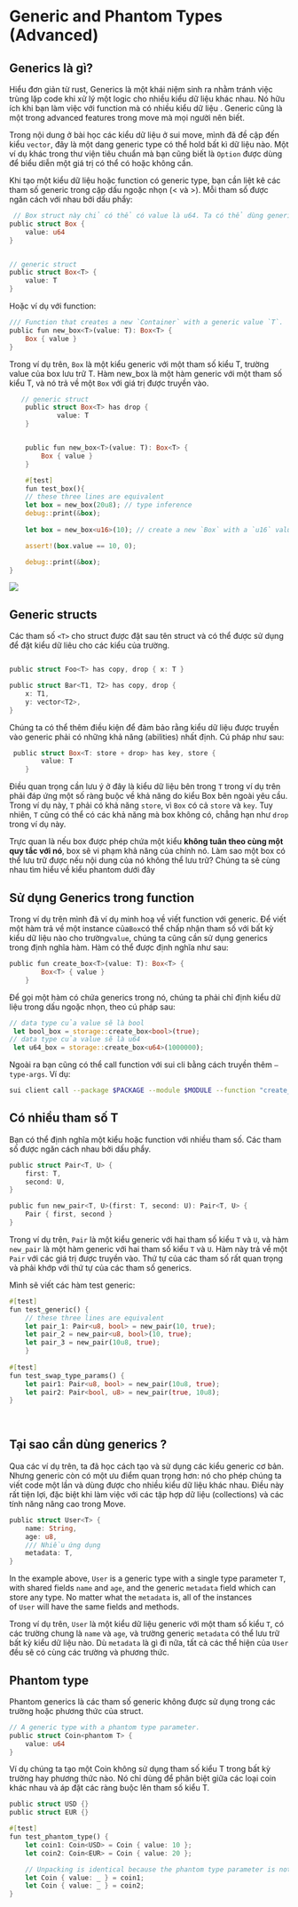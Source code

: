 # Generic and Phantom Types (Advanced)

## Generics là gì? 
Hiểu đơn giản từ rust, Generics là một khái niệm sinh ra nhằm tránh việc trùng lặp code khi xử lý một logic cho nhiều kiểu dữ liệu khác nhau. Nó hữu ích khi bạn làm việc với function mà có nhiều kiểu dữ liệu . Generic cũng là một trong advanced features trong move mà mọi người nên biết. 

Trong nội dung ở bài học các kiểu dữ liệu ở sui move, mình đã đề cập đến kiểu `vector`, đây là một dang generic type có thể hold bất kì dữ liệu nào. Một ví dụ khác trong thư viện tiêu chuẩn mà bạn cũng biết là `Option` được dùng để biểu diễn một giá trị có thể có hoặc không cần.

Khi tạo một kiểu dữ liệu hoặc function có generic type, bạn cần liệt kê các tham số generic trong cặp dấu ngoặc nhọn (< và >). Mỗi tham số được ngăn cách với nhau bởi dấu phẩy:


```rust
 // Box struct này chỉ có thể có value là u64. Ta có thể dùng generic 
public struct Box {
    value: u64
} 


// generic struct 
public struct Box<T> {
    value: T
} 
```


Hoặc ví dụ với function: 
```rust
/// Function that creates a new `Container` with a generic value `T`.
public fun new_box<T>(value: T): Box<T> {
    Box { value }
}
```

Trong ví dụ trên, `Box` là một kiểu generic với một tham số kiểu T, trường value của box lưu trữ T. Hàm new_box là một hàm generic với một tham số kiểu T, và nó trả về một `Box` với giá trị được truyền vào.

```rust
   // generic struct 
    public struct Box<T> has drop {
            value: T
    } 


    public fun new_box<T>(value: T): Box<T> {
        Box { value }
    }

    #[test]
    fun test_box(){
    // these three lines are equivalent
    let box = new_box(20u8); // type inference
    debug::print(&box);
    
    let box = new_box<u16>(10); // create a new `Box` with a `u16` value

    assert!(box.value == 10, 0);

    debug::print(&box);
}

```

![](../assets/Basic_Move_Programming_image/generic_example.png)


## Generic structs

Các tham số `<T>` cho struct được đặt sau tên struct và có thể được sử dụng để đặt kiểu dữ liêu cho các kiểu của trường.

```rust

public struct Foo<T> has copy, drop { x: T }

public struct Bar<T1, T2> has copy, drop {
    x: T1,
    y: vector<T2>,
}
```

Chúng ta có thể thêm điều kiện để đảm bảo rằng kiểu dữ liệu được truyền vào generic phải có những khả năng (abilities) nhất định. Cú pháp như sau:

```rust
 public struct Box<T: store + drop> has key, store {
        value: T
    }
```

Điều quan trọng cần lưu ý ở đây là kiểu dữ liệu bên trong `T` trong ví dụ trên phải đáp ứng một số ràng buộc về khả năng do kiểu Box bên ngoài yêu cầu. Trong ví dụ này, `T` phải có khả năng `store`, vì `Box` có cả `store` và `key`. Tuy nhiên, `T` cũng có thể có các khả năng mà box không có, chẳng hạn như `drop` trong ví dụ này. 

Trực quan là nếu box được phép chứa một kiểu **không tuân theo cùng một quy tắc với nó**, box sẽ vi phạm khả năng của chính nó. Làm sao một box có thể lưu trữ được nếu nội dung của nó không thể lưu trữ? Chúng ta sẽ cùng nhau tìm hiểu về kiểu phantom dưới đây

## Sử dụng Generics trong function

Trong ví dụ trên mình đã ví dụ minh hoạ về viết function với generic.  Để viết một hàm trả về một instance của`Box`có thể chấp nhận tham số với bất kỳ kiểu dữ liệu nào cho trường`value`, chúng ta cũng cần sử dụng generics trong định nghĩa hàm. Hàm có thể được định nghĩa như sau:

```rust
public fun create_box<T>(value: T): Box<T> {
        Box<T> { value }
    }
```

Để gọi một hàm có chứa generics trong nó, chúng ta phải chỉ định kiểu dữ liệu trong dấu ngoặc nhọn, theo cú pháp sau:

```rust
// data type của value sẽ là bool
 let bool_box = storage::create_box<bool>(true);
// data type của value sẽ là u64
 let u64_box = storage::create_box<u64>(1000000);
```

Ngoài ra bạn cũng có thể call function với sui cli bằng cách truyền thêm `—type-args`. Ví dụ:

```bash
sui client call --package $PACKAGE --module $MODULE --function "create_box" --args $OBJECT_ID --type-args 0x2::sui::SUI --gas-budget 10000000
```

## Có nhiều tham số T

Bạn có thể định nghĩa một kiểu hoặc function với nhiều tham số. Các tham số được ngăn cách nhau bởi dấu phẩy.

```rust
public struct Pair<T, U> {
    first: T,
    second: U,
}

public fun new_pair<T, U>(first: T, second: U): Pair<T, U> {
    Pair { first, second }
}
```

Trong ví dụ trên, `Pair` là một kiểu generic với hai tham số kiểu `T` và `U`, và hàm `new_pair` là một hàm generic với hai tham số kiểu `T` và `U`. Hàm này trả về một `Pair` với các giá trị được truyền vào. Thứ tự của các tham số  rất quan trọng và phải khớp với thứ tự của các tham số generics.

Mình sẽ viết các hàm test generic:

```rust
#[test]
fun test_generic() {
    // these three lines are equivalent
    let pair_1: Pair<u8, bool> = new_pair(10, true);
    let pair_2 = new_pair<u8, bool>(10, true);
    let pair_3 = new_pair(10u8, true);
    }
  
#[test]
fun test_swap_type_params() {
    let pair1: Pair<u8, bool> = new_pair(10u8, true);
    let pair2: Pair<bool, u8> = new_pair(true, 10u8);
}
  
    
```
## Tại sao cần dùng generics ?

Qua các ví dụ trên, ta đã học cách tạo và sử dụng các kiểu generic cơ bản. Nhưng generic còn có một ưu điểm quan trọng hơn: nó cho phép chúng ta viết code một lần và dùng được cho nhiều kiểu dữ liệu khác nhau. Điều này rất tiện lợi, đặc biệt khi làm việc với các tập hợp dữ liệu (collections) và các tính năng nâng cao trong Move.

```rust
public struct User<T> {
    name: String,
    age: u8,
    /// Nhiều ứng dụng 
    metadata: T,
}
```

In the example above, `User` is a generic type with a single type parameter `T`, with shared fields `name` and `age`, and the generic `metadata` field which can store any type. No matter what the `metadata` is, all of the instances of `User` will have the same fields and methods.

Trong ví dụ trên, `User` là một kiểu dữ liệu generic với một tham số kiểu `T`, có các trường chung là `name` và `age`, và trường generic `metadata` có thể lưu trữ bất kỳ kiểu dữ liệu nào. Dù `metadata` là gì đi nữa, tất cả các thể hiện của `User` đều sẽ có cùng các trường và phương thức.


## Phantom type 

Phantom generics là các tham số generic không được sử dụng trong các trường hoặc phương thức của struct.


```Rust
// A generic type with a phantom type parameter.
public struct Coin<phantom T> {
    value: u64
}
```

Ví dụ chúng ta tạo một  Coin không sử dụng tham số kiểu T trong bất kỳ trường hay phương thức nào. Nó chỉ dùng để phân biệt giữa các loại coin khác nhau và áp đặt các ràng buộc lên tham số kiểu T. 


```rust 
public struct USD {}
public struct EUR {}

#[test]
fun test_phantom_type() {
    let coin1: Coin<USD> = Coin { value: 10 };
    let coin2: Coin<EUR> = Coin { value: 20 };

    // Unpacking is identical because the phantom type parameter is not used.
    let Coin { value: _ } = coin1;
    let Coin { value: _ } = coin2;
}
```